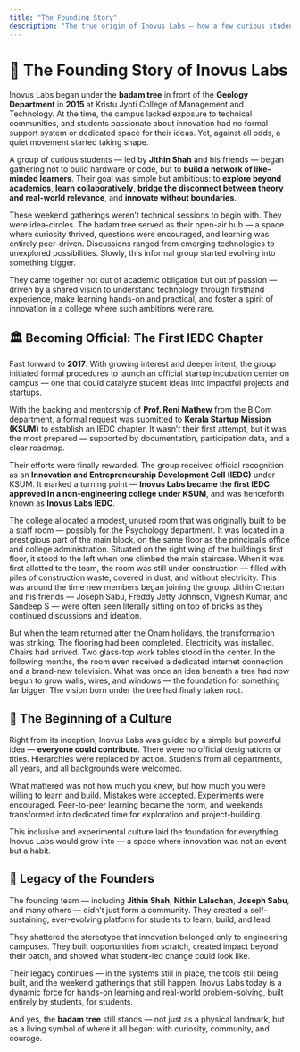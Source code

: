 ```yaml
---
title: "The Founding Story"
description: "The true origin of Inovus Labs — how a few curious students defied expectations, started building under a tree, and sparked a campus-wide innovation movement."
---
```


# 🌱 The Founding Story of Inovus Labs

Inovus Labs began under the **badam tree** in front of the **Geology Department** in **2015** at Kristu Jyoti College of Management and Technology. At the time, the campus lacked exposure to technical communities, and students passionate about innovation had no formal support system or dedicated space for their ideas. Yet, against all odds, a quiet movement started taking shape.

A group of curious students — led by **Jithin Shah** and his friends — began gathering not to build hardware or code, but to **build a network of like-minded learners**. Their goal was simple but ambitious: to **explore beyond academics**, **learn collaboratively**, **bridge the disconnect between theory and real-world relevance**, and **innovate without boundaries**.

These weekend gatherings weren’t technical sessions to begin with. They were idea-circles. The badam tree served as their open-air hub — a space where curiosity thrived, questions were encouraged, and learning was entirely peer-driven. Discussions ranged from emerging technologies to unexplored possibilities. Slowly, this informal group started evolving into something bigger.

They came together not out of academic obligation but out of passion — driven by a shared vision to understand technology through firsthand experience, make learning hands-on and practical, and foster a spirit of innovation in a college where such ambitions were rare.

## 🏛 Becoming Official: The First IEDC Chapter

Fast forward to **2017**. With growing interest and deeper intent, the group initiated formal procedures to launch an official startup incubation center on campus — one that could catalyze student ideas into impactful projects and startups.

With the backing and mentorship of **Prof. Reni Mathew** from the B.Com department, a formal request was submitted to **Kerala Startup Mission (KSUM)** to establish an IEDC chapter. It wasn’t their first attempt, but it was the most prepared — supported by documentation, participation data, and a clear roadmap.

Their efforts were finally rewarded. The group received official recognition as an **Innovation and Entrepreneurship Development Cell (IEDC)** under KSUM. It marked a turning point — **Inovus Labs became the first IEDC approved in a non-engineering college under KSUM**, and was henceforth known as **Inovus Labs IEDC**.

The college allocated a modest, unused room that was originally built to be a staff room — possibly for the Psychology department. It was located in a prestigious part of the main block, on the same floor as the principal’s office and college administration. Situated on the right wing of the building’s first floor, it stood to the left when one climbed the main staircase. When it was first allotted to the team, the room was still under construction — filled with piles of construction waste, covered in dust, and without electricity. This was around the time new members began joining the group. Jithin Chettan and his friends — Joseph Sabu, Freddy Jetty Johnson, Vignesh Kumar, and Sandeep S — were often seen literally sitting on top of bricks as they continued discussions and ideation.

But when the team returned after the Onam holidays, the transformation was striking. The flooring had been completed. Electricity was installed. Chairs had arrived. Two glass-top work tables stood in the center. In the following months, the room even received a dedicated internet connection and a brand-new television. What was once an idea beneath a tree had now begun to grow walls, wires, and windows — the foundation for something far bigger. The vision born under the tree had finally taken root.

## 🔁 The Beginning of a Culture

Right from its inception, Inovus Labs was guided by a simple but powerful idea — **everyone could contribute**. There were no official designations or titles. Hierarchies were replaced by action. Students from all departments, all years, and all backgrounds were welcomed.

What mattered was not how much you knew, but how much you were willing to learn and build. Mistakes were accepted. Experiments were encouraged. Peer-to-peer learning became the norm, and weekends transformed into dedicated time for exploration and project-building.

This inclusive and experimental culture laid the foundation for everything Inovus Labs would grow into — a space where innovation was not an event but a habit.

## 🧭 Legacy of the Founders

The founding team — including **Jithin Shah**, **Nithin Lalachan**, **Joseph Sabu**, and many others — didn’t just form a community. They created a self-sustaining, ever-evolving platform for students to learn, build, and lead.

They shattered the stereotype that innovation belonged only to engineering campuses. They built opportunities from scratch, created impact beyond their batch, and showed what student-led change could look like.

Their legacy continues — in the systems still in place, the tools still being built, and the weekend gatherings that still happen. Inovus Labs today is a dynamic force for hands-on learning and real-world problem-solving, built entirely by students, for students.

And yes, the **badam tree** still stands — not just as a physical landmark, but as a living symbol of where it all began: with curiosity, community, and courage.
